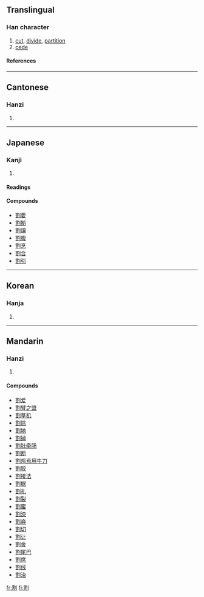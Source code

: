 ==Translingual==
===Han character===
{{Han char|rn=18|rad=刀|as=10|sn=12|four=3260<sub>0</sub>|canj=十口中弓 (JRLN)}}
# [[cut]], [[divide]], [[partition]]
# [[cede]]
====References====
{{Han ref|kx=0142.320|dkj=02112|dj=0323.040|hdz=10351.070|uh=5272|ud=21106|bh=B3CE|bd=46030}}
----
==Cantonese==
===Hanzi===
{{yue-hanzi|jyut=|y=got3}}
# {{defn|Cantonese}}
----
==Japanese==
===Kanji===
{{ja-kanji|grade=6|rs=刀10}}
# {{defn|Japanese}} 
====Readings====
{{ja-readings|on=[[かつ]] (katsu)|kun=[[わる]] (waru), [[さく]] (saku), [[われる]] (wareru)}}

====Compounds====
*[[割愛]]
*[[割拠]]
*[[割譲]]
*[[割腹]]
*[[割烹]]
*[[割合]]
*[[割引]]
----
==Korean==
===Hanja===
{{ko-hanja|hangeul=[[할]]|rv=hal|mr=hal}}
# {{defn|Korean}}
----
==Mandarin==
===Hanzi===
{{cmn-hanzi|pin=[[gē]] (ge1)|wg=ko<sup>1</sup>}}
# {{defn|Mandarin}}

====Compounds====
*[[割爱]]
*[[割臂之盟]]
*[[割草机]]
*[[割除]]
*[[割地]]
*[[割掉]]
*[[割肚牵肠]]
*[[割断]]
*[[割鸡焉用牛刀]]
*[[割胶]]
*[[割接法]]
*[[割据]]
*[[割礼]]
*[[割裂]]
*[[割蜜]]
*[[割漆]]
*[[割弃]]
*[[割切]]
*[[割让]]
*[[割舍]]
*[[割尾巴]]
*[[割席]]
*[[割线]]
*[[割治]]

[[fr:割]]
[[fi:割]]